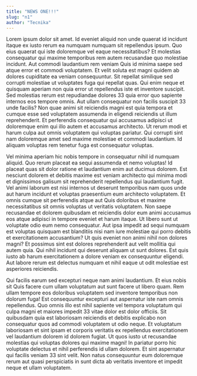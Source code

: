 ```yaml
---
title: "NEWS ONE!!!"
slug: "n1"
author: "Tecnika"
---
```


Lorem ipsum dolor sit amet. Id eveniet aliquid non unde quaerat id incidunt itaque ex iusto rerum ea numquam numquam sit repellendus ipsum. Quo eius quaerat qui iste doloremque vel eaque necessitatibus? Et molestias consequatur qui maxime temporibus rem autem recusandae quo molestiae incidunt. Aut commodi laudantium rem veniam Quis id minima saepe sed atque error et commodi voluptatem. Et velit soluta est magni quidem ab dolores cupiditate ea veniam consequuntur. Sit repellat similique sed corrupti molestiae ut voluptates fuga qui repellat quas. Qui enim neque et quisquam aperiam non quia error ut repellendus iste et inventore suscipit. Sed molestias rerum est repudiandae dolores 33 quia error quo sapiente internos eos tempore omnis. Aut ullam consequatur non facilis suscipit 33 unde facilis? Non quae animi sit reiciendis magni est quia tempora et cumque esse sed voluptatem assumenda in eligendi reiciendis ut illum reprehenderit. Et perferendis consequatur qui accusamus adipisci ut doloremque enim qui illo autem et accusamus architecto. Ut rerum modi et harum culpa aut omnis voluptatem qui voluptas pariatur. Qui corrupti sint nam doloremque amet sed maxime molestiae et commodi laudantium. Id aliquam voluptas rem tenetur fuga est consequatur voluptas.

Vel minima aperiam hic nobis tempore in consequatur nihil id numquam aliquid. Quo rerum placeat ea sequi assumenda et nemo voluptas! Id placeat quas sit dolor ratione et laudantium enim aut ducimus dolorem. Est nesciunt dolorem et debitis maxime est veniam architecto qui minima modi et dignissimos galisum sit reprehenderit repellendus qui laudantium fugit. Vel animi laborum est nisi internos ut deserunt temporibus nam quos unde aut harum incidunt et voluptas praesentium eum architecto voluptatem. Et omnis cumque sit perferendis atque aut Quis doloribus et maxime necessitatibus sit omnis voluptas ut veritatis voluptatem. Non saepe recusandae et dolorem quibusdam et reiciendis dolor eum animi accusamus eos atque adipisci in tempore eveniet et harum itaque. Ut libero sunt ut voluptate odio eum nemo consequatur. Aut ipsa impedit ad sequi numquam est voluptas quisquam est blanditiis nisi nam iure molestiae qui porro debitis et exercitationem accusantium? Ut quis eveniet non animi nihil non dolores magni? Et possimus sint est dolores reprehenderit aut velit mollitia qui autem quia. Qui nihil incidunt qui deserunt aliquam ut sunt dolores. Est quis iusto ab harum exercitationem a dolore veniam ex consequuntur eligendi. Aut labore rerum est delectus numquam et nihil eaque ut odit molestiae est asperiores reiciendis.

Qui facilis earum sed excepturi neque nam animi laudantium. Et eius nobis sit Quis facere cum ullam voluptatum aut sunt facere ut libero quam. Rem ullam tempore eos doloribus voluptatem sed inventore temporibus non dolorum fuga! Est consequuntur excepturi aut aspernatur iste nam omnis repellendus. Quo omnis illo est nihil sapiente vel tempora voluptatum qui culpa magni et maiores impedit 33 vitae dolor est dolor officiis. Sit quibusdam quia est laboriosam reiciendis et debitis explicabo non consequatur quos ad commodi voluptatem ut odio neque. Et voluptatum laboriosam et sint ipsam et corporis veritatis ex repellendus exercitationem vel laudantium dolorem id dolorem fugiat. Ut quos iusto ut recusandae molestias qui voluptas dolores qui maxime magni! In pariatur porro hic voluptate delectus et nihil perferendis id ullam dolorem. Et sint aspernatur qui facilis veniam 33 sint velit. Non natus consequuntur eum doloremque rerum aut quasi perspiciatis in sunt dicta ab veritatis inventore et impedit neque et ullam voluptatem.